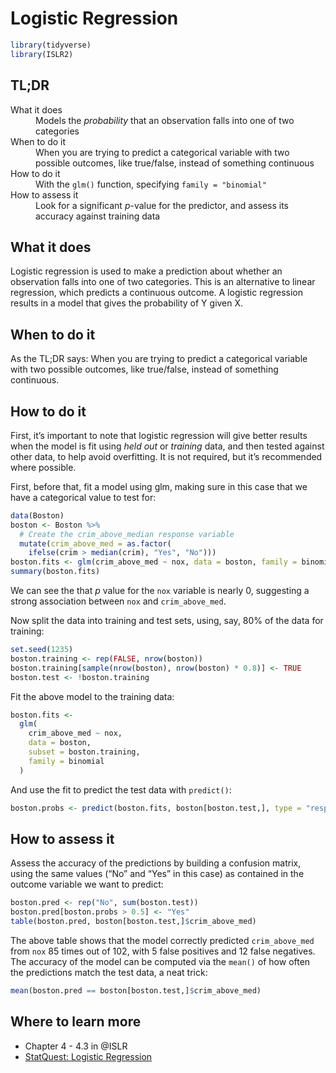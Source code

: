 # Logistic Regression {#logistic-regression}

```r
library(tidyverse)
library(ISLR2)
```

## TL;DR

What it does
: Models the *probability* that an observation falls into one of two categories

When to do it
: When you are trying to predict a categorical variable with two possible outcomes, like true/false, instead of something continuous

How to do it
: With the `glm()` function, specifying `family = "binomial"`

How to assess it
: Look for a significant $p$-value for the predictor, and assess its accuracy against training data

## What it does

Logistic regression is used to make a prediction about whether an observation falls into one of two categories. This is an alternative to linear regression, which predicts a continuous outcome. A logistic regression results in a model that gives the probability of Y given X. 

## When to do it

As the TL;DR says: When you are trying to predict a categorical variable with two possible outcomes, like true/false, instead of something continuous.

## How to do it

First, it's important to note that logistic regression will give better results when the model is fit using *held out* or *training* data, and then tested against other data, to help avoid overfitting. It is not required, but it's recommended where possible.

First, before that, fit a model using glm, making sure in this case that we have a categorical value to test for:

```r
data(Boston)
boston <- Boston %>%
  # Create the crim_above_median response variable
  mutate(crim_above_med = as.factor(
    ifelse(crim > median(crim), "Yes", "No")))
boston.fits <- glm(crim_above_med ~ nox, data = boston, family = binomial)
summary(boston.fits)
```

We can see the that $p$ value for the `nox` variable is nearly 0, suggesting a strong association between `nox` and `crim_above_med`.

Now split the data into training and test sets, using, say, 80% of the data for training:

```r
set.seed(1235)
boston.training <- rep(FALSE, nrow(boston))
boston.training[sample(nrow(boston), nrow(boston) * 0.8)] <- TRUE
boston.test <- !boston.training
```

Fit the above model to the training data:

```r
boston.fits <-
  glm(
    crim_above_med ~ nox,
    data = boston,
    subset = boston.training,
    family = binomial
  )
```

And use the fit to predict the test data with `predict()`:

```r
boston.probs <- predict(boston.fits, boston[boston.test,], type = "response")
```

## How to assess it

Assess the accuracy of the predictions by building a confusion matrix, using the same values ("No" and "Yes" in this case) as contained in the outcome variable we want to predict:

```r
boston.pred <- rep("No", sum(boston.test))
boston.pred[boston.probs > 0.5] <- "Yes"
table(boston.pred, boston[boston.test,]$crim_above_med)
```

The above table shows that the model correctly predicted `crim_above_med` from `nox` 85 times out of 102, with 5 false positives and 12 false negatives. The accuracy of the model can be computed via the `mean()` of how often the predictions match the test data, a neat trick:

```r
mean(boston.pred == boston[boston.test,]$crim_above_med)
```

## Where to learn more

- Chapter 4 - 4.3 in @ISLR
- [StatQuest: Logistic Regression](https://www.youtube.com/watch?v=yIYKR4sgzI8)

